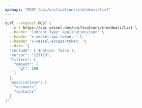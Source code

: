 ```yaml
---
openapi: "POST /api/unifications/crm/deals/list"
---
```


<RequestExample>

```bash Request
curl --request POST \
  --url https://api.vessel.dev/unifications/crm/deals/list \
  --header 'Content-Type: application/json' \
  --header 'x-vessel-api-token: ' \
  --header 'x-vessel-access-token: '\
  --data '{
  "include": { $native: false },
  "cursor": "123123",
  "filters": {
    "amount": {
      "gt": 200
    }
  },
  "associations": [
    "accounts",
    "contacts"
  ]
}'
```

</RequestExample>
